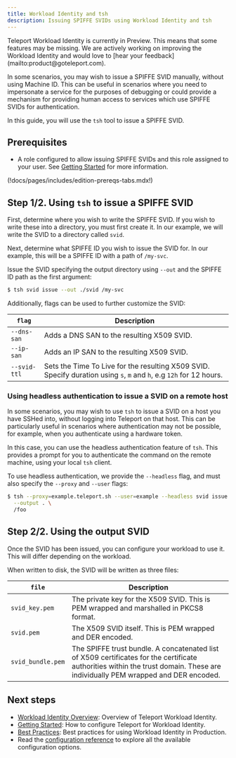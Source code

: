 ```yaml
---
title: Workload Identity and tsh
description: Issuing SPIFFE SVIDs using Workload Identity and tsh
---
```


<Admonition type="tip" title="Preview">
Teleport Workload Identity is currently in Preview. This means that some
features may be missing. We are actively working on improving the Workload
Identity and would love to [hear your feedback](mailto:product@goteleport.com).
</Admonition>

In some scenarios, you may wish to issue a SPIFFE SVID manually, without using
Machine ID. This can be useful in scenarios where you need to impersonate a
service for the purposes of debugging or could provide a mechanism for providing
human access to services which use SPIFFE SVIDs for authentication.

In this guide, you will use the `tsh` tool to issue a SPIFFE SVID.

## Prerequisites

- A role configured to allow issuing SPIFFE SVIDs and this role assigned to
  your user. See [Getting Started](./getting-started.mdx) for more information.

(!docs/pages/includes/edition-prereqs-tabs.mdx!)

## Step 1/2. Using `tsh` to issue a SPIFFE SVID

First, determine where you wish to write the SPIFFE SVID. If you wish to write
these into a directory, you must first create it. In our example, we will write
the SVID to a directory called `svid`.

Next, determine what SPIFFE ID you wish to issue the SVID for. In our example,
this will be a SPIFFE ID with a path of `/my-svc`.

Issue the SVID specifying the output directory using `--out` and the SPIFFE ID
path as the first argument:

```sh
$ tsh svid issue --out ./svid /my-svc
```

Additionally, flags can be used to further customize the SVID:

| `flag`       | Description                                                                                                         |
|--------------|---------------------------------------------------------------------------------------------------------------------|
| `--dns-san`  | Adds a DNS SAN to the resulting X509 SVID.                                                                          |
| `--ip-san`   | Adds an IP SAN to the resulting X509 SVID.                                                                          |
| `--svid-ttl` | Sets the Time To Live for the resulting X509 SVID. Specify duration using `s`, `m` and `h`, e.g `12h` for 12 hours. |

### Using headless authentication to issue a SVID on a remote host

In some scenarios, you may wish to use `tsh` to issue a SVID on a host you have
SSHed into, without logging into Teleport on that host. This can be particularly
useful in scenarios where authentication may not be possible, for example, when
you authenticate using a hardware token.

In this case, you can use the headless authentication feature of `tsh`. This
provides a prompt for you to authenticate the command on the remote machine,
using your local `tsh` client.

To use headless authentication, we provide the `--headless` flag, and must
also specify the `--proxy` and `--user` flags:

```sh
$ tsh --proxy=example.teleport.sh --user=example --headless svid issue \
  --output . \
  /foo
```

## Step 2/2. Using the output SVID

Once the SVID has been issued, you can configure your workload to use it. This
will differ depending on the workload.

When written to disk, the SVID will be written as three files:

| `file`            | Description                                                                                                                                                                    |
|-------------------|--------------------------------------------------------------------------------------------------------------------------------------------------------------------------------|
| `svid_key.pem`    | The private key for the X509 SVID. This is PEM wrapped and marshalled in PKCS8 format.                                                                                         |
| `svid.pem`        | The X509 SVID itself. This is PEM wrapped and DER encoded.                                                                                                                     |
| `svid_bundle.pem` | The SPIFFE trust bundle. A concatenated list of X509 certificates for the certificate authorities within the trust domain. These are individually PEM wrapped and DER encoded. |

## Next steps

- [Workload Identity Overview](../workload-identity.mdx): Overview of Teleport
Workload Identity.
- [Getting Started](./getting-started.mdx): How to configure Teleport for
Workload Identity.
- [Best Practices](./best-practices.mdx): Best practices for using Workload
Identity in Production.
- Read the [configuration reference](../reference/configuration.mdx) to explore
all the available configuration options.
